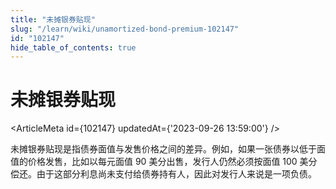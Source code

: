 ```yaml
---
title: "未摊银券贴现"
slug: "/learn/wiki/unamortized-bond-premium-102147"
id: "102147"
hide_table_of_contents: true
---
```



# 未摊银券贴现

<ArticleMeta id={102147} updatedAt={'2023-09-26 13:59:00'} />
<div className='border-solid border-b border-t-0 my-4 border-[var(--ifm-color-gray-300)]' />

未摊银券贴现是指债券面值与发售价格之间的差异。例如，如果一张债券以低于面值的价格发售，比如以每元面值 90 美分出售，发行人仍然必须按面值 100 美分偿还。由于这部分利息尚未支付给债券持有人，因此对发行人来说是一项负债。
